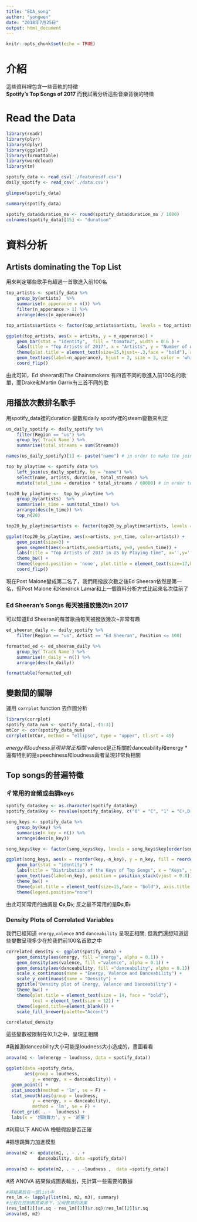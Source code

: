 ```yaml
---
title: "EDA_song"
author: "yongwen"
date: "2018年7月25日"
output: html_document
---
```


```r
knitr::opts_chunk$set(echo = TRUE)
```

# 介紹
這些資料裡包含一些音軌的特徵    
**Spotify's Top Songs of 2017**
而我試著分析這些音樂背後的特徵

# Read the Data

```r

library(readr)
library(plyr)
library(dplyr)
library(ggplot2)
library(formattable)
library(wordcloud)
library(tm)

spotify_data <- read_csv('./featuresdf.csv')
daily_spotify <- read_csv('./data.csv')
```

```r
glimpse(spotify_data)
```

```r
summary(spotify_data)
```
```r
spotify_data$duration_ms <- round(spotify_data$duration_ms / 1000)
colnames(spotify_data)[15] <- "duration"
```
# 資料分析

## Artists dominating the Top List

用來判定哪些歌手有超過一首歌進入前100名
```r
top_artists <- spotify_data %>%
    group_by(artists)  %>%
    summarise(n_apperance = n()) %>%
    filter(n_apperance > 1) %>%
    arrange(desc(n_apperance))

top_artists$artists <- factor(top_artists$artists, levels = top_artists$artists[order(top_artists$n_apperance)]) # in order to visualise the list in descending order 

ggplot(top_artists, aes(x = artists, y = n_apperance)) +
    geom_bar(stat = "identity",  fill = "tomato2", width = 0.6 ) + 
    labs(title = "Top Artists of 2017", x = "Artists", y = "Number of Apperance on the Top 100") +
    theme(plot.title = element_text(size=15,hjust=-.3,face = "bold"), axis.title = element_text(size=12)) +
    geom_text(aes(label=n_apperance), hjust = 2, size = 3, color = 'white') +
    coord_flip()
```

由此可知，Ed sheeran和The Chainsmokers 有四首不同的歌進入前100名的歌單，而Drake和Martin Garrix有三首不同的歌

## 用播放次數排名歌手

用spotify_data裡的duration 變數和daily spotify裡的steam變數來判定    

```r
us_daily_spotify <- daily_spotify %>%
    filter(Region == "us") %>%
    group_by(`Track Name`) %>%
    summarise(total_streams = sum(Streams))

names(us_daily_spotify)[1] <- paste("name") # in order to make the joining easier

top_by_playtime <- spotify_data %>%
    left_join(us_daily_spotify, by = "name") %>%
    select(name, artists, duration, total_streams) %>%
    mutate(total_time = duration * total_streams / 60000) # in order to convert seconds into hours

top20_by_playtime <-  top_by_playtime %>%
    group_by(artists)  %>%
    summarise(n_time = sum(total_time)) %>%
    arrange(desc(n_time)) %>%
    top_n(20)

top20_by_playtime$artists <- factor(top20_by_playtime$artists, levels = top20_by_playtime$artists [order(top20_by_playtime$n_time)]) # in order to visualise the list in descending order

ggplot(top20_by_playtime, aes(x=artists, y=n_time, color=artists)) +
    geom_point(size=3) + 
    geom_segment(aes(x=artists,xend=artists, y=0, yend=n_time)) +
    labs(title = "Top Artists of 2017 in US by Playing time", x='',y='') +
    theme_bw() +
    theme(legend.position = 'none', plot.title = element_text(size=17,hjust = -0.7, face = "bold"), axis.title.y = element_text(face = "bold"), axis.title.x = element_text(angle = 120)) +
    coord_flip()

```


現在Post Malone變成第二名了，我們用撥放次數之後Ed Sheeran依然是第一名，但Post Malone 和Kendrick Lamar和上一個資料分析方式比起來名次往前了

###  Ed Sheeran's Songs 每天被播放幾次in 2017

可以知道Ed Sheeran的每首歌曲每天被撥放幾次~非常有趣

```r
ed_sheeran_daily <- daily_spotify %>%
    filter(Region == "us", Artist == "Ed Sheeran", Position <= 100)

formatted_ed <- ed_sheeran_daily %>%
    group_by(`Track Name`) %>%
    summarise(n_daily = n()) %>%
    arrange(desc(n_daily))

formattable(formatted_ed)
```

## 變數間的關聯

運用 `corrplot` function 去作圖分析

```r

library(corrplot)
spotify_data_num <- spotify_data[,-(1:3)]
mtCor <- cor(spotify_data_num)
corrplot(mtCor, method = "ellipse", type = "upper", tl.srt = 45)
```
*energy和loudness呈現非常正相關
*valence是正相關於danceability和energy
*還有特別的是speechiness和loudness兩者呈現非常負相關

## Top songs的普遍特徵

### ㄔ常用的音頻或曲調keys

```r
spotify_data$key <- as.character(spotify_data$key)
spotify_data$key <- revalue(spotify_data$key, c("0" = "C", "1" = "C♯,D♭", "2" = "D", "3" = "D♯,E♭", "4" = "E", "5" =  "F", "6" = "F♯,G♭","7" = "G","8" = "G♯,A♭","9" = "A","10" = "A♯,B♭","11" = "B"))

song_keys <- spotify_data %>%
    group_by(key) %>%
    summarise(n_key = n()) %>%
    arrange(desc(n_key))

song_keys$key <- factor(song_keys$key, levels = song_keys$key[order(song_keys$n_key)]) # in order to visualise the keys in descending order

ggplot(song_keys, aes(x = reorder(key,-n_key), y = n_key, fill = reorder(key,-n_key))) +
    geom_bar(stat = "identity") +
    labs(title = "Distribution of the Keys of Top Songs", x = "Keys", y = "Count of Keys on the Top 100") +
    geom_text(aes(label=n_key), position = position_stack(vjust = 0.8)) +
    theme_bw() +
    theme(plot.title = element_text(size=15,face = "bold"), axis.title = element_text(size=12)) +
    theme(legend.position="none")
```

由此可知常用的曲調是 **C♯,D♭**; 反之最不常用的是**D♯,E♭** 

### Density Plots of Correlated Variables

我們已經知道 `energy`,`valence` and `danceability` 呈現正相關; 但我們還想知道這些變數呈現多少在於我們前100名首歌之中

```r

correlated_density <- ggplot(spotify_data) +
    geom_density(aes(energy, fill ="energy", alpha = 0.1)) + 
    geom_density(aes(valence, fill ="valence", alpha = 0.1)) + 
    geom_density(aes(danceability, fill ="danceability", alpha = 0.1)) + 
    scale_x_continuous(name = "Energy, Valence and Danceability") +
    scale_y_continuous(name = "Density") +
    ggtitle("Density plot of Energy, Valence and Danceability") +
    theme_bw() +
    theme(plot.title = element_text(size = 14, face = "bold"),
          text = element_text(size = 12)) +
    theme(legend.title=element_blank()) +
    scale_fill_brewer(palette="Accent")

correlated_density
```

這些變數被限制在(0,1)之中，呈現正相關

#我推測danceability大小可能是loudness大小造成的，畫圖看看
```r
anova(m1 <- lm(energy ~ loudness, data = spotify_data))

```
```r
ggplot(data =spotify_data, 
       aes(group = loudness, 
          y = energy, x = danceability)) +
  geom_point() +
  stat_smooth(method = 'lm', se = F) +
  stat_smooth(aes(group = loudness, 
          y = energy, x = danceability), 
          method = 'lm', se = F) + 
  facet_grid( . ~  loudness) +
  labs(x = '想跳舞力', y = '能量')
```
#利用以下 ANOVA 檢驗假設是否正確

#把想跳舞力加進模型
```r
anova(m2 <- update(m1, . ~ . + 
            danceability, data =spotify_data))
```

```r
anova(m3 <- update(m2, . ~ . -loudness ,  data =spotify_data))
```
#將 ANOVA 結果做成圖表輸出，先計算一些需要的數據
```r
#將結果放在一個list中
res_lm <- lapply(list(m1, m2, m3), summary)
#比較在控制教育資源下，父母教育的效果
(res_lm[[2]]$r.sq - res_lm[[3]]$r.sq)/res_lm[[2]]$r.sq
anova(m3, m2)

```